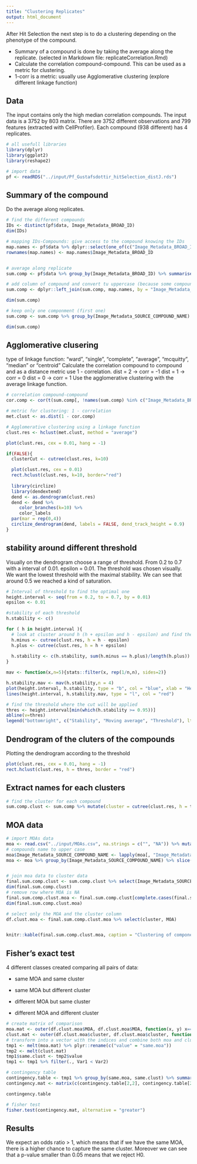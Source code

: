 ```yaml
---
title: "Clustering Replicates"
output: html_document
---
```


After Hit Selection the next step is to do a clustering depending on the phenotype of the compound.

- Summary of a compound is done by taking the average along the replicate. (selected in Markdown file: replicateCorrelation.Rmd)
- Calculate the correlation compound-compound. This can be used as a metric for clustering.
- 1-corr is a metric: usually use Agglomerative clustering (explore different linkage function)

## Data

The input contains only the high median correlation compounds.
The input data is a 3752 by 803 matrix.
There are 3752 different observations and 799 features (extracted with CellProfiler).
Each compound (938 different) has 4 replicates.


```r
# all usefull libraries
library(dplyr)
library(ggplot2)
library(reshape2)
```

```r
# import data
pf <- readRDS("../input/Pf_Gustafsdottir_hitSelection_distJ.rds")

```

## Summary of the compound

Do the average along replicates.

```r
# find the different compounds
IDs <- distinct(pf$data, Image_Metadata_BROAD_ID)
dim(IDs)

# mapping IDs-Compounds: give access to the compound knowing the IDs
map.names <- pf$data %>% dplyr::select(one_of(c("Image_Metadata_BROAD_ID","Image_Metadata_SOURCE_COMPOUND_NAME"))) %>% unique %>% mutate_if(is.factor, as.character)
rownames(map.names) <- map.names$Image_Metadata_BROAD_ID


# average along replicate
sum.comp <- pf$data %>% group_by(Image_Metadata_BROAD_ID) %>% summarise_each(funs(mean(., na.rm=TRUE)), -c(Image_Metadata_SOURCE_COMPOUND_NAME, Well, Plate)) %>% mutate_if(is.factor, as.character)

# add column of compound and convert tu uppercase (because some compounds same name but in lower/upper case)
sum.comp <- dplyr::left_join(sum.comp, map.names, by = "Image_Metadata_BROAD_ID") %>% mutate_if(is.character, funs(toupper))

dim(sum.comp)

# keep only one componment (first one)
sum.comp <- sum.comp %>% group_by(Image_Metadata_SOURCE_COMPOUND_NAME) %>% slice(1) %>% ungroup

dim(sum.comp)

```

## Agglomerative clusering

type of linkage function: "ward", "single", "complete", "average", "mcquitty", "median" or "centroid"
Calculate the correlation compound to compound and as a distance metric use 1 - correlation.
dist = 2 -> corr = -1
dist = 1 -> corr = 0
dist = 0 -> corr = 1
Use the agglomerative clustering with the average linkage function.

```r
# correlation compound-compound
cor.comp <- cor(t(sum.comp[, !names(sum.comp) %in% c("Image_Metadata_BROAD_ID", "Image_Metadata_SOURCE_COMPOUND_NAME")]))

# metric for clustering: 1 - correlation
met.clust <- as.dist(1 - cor.comp)

# Agglomerative clustering using a linkage function
clust.res <- hclust(met.clust, method = "average")

plot(clust.res, cex = 0.01, hang = -1)
```

```r
if(FALSE){
  clusterCut <- cutree(clust.res, k=10)

  plot(clust.res, cex = 0.01)
  rect.hclust(clust.res, k=10, border="red")
  
  library(circlize)
  library(dendextend)
  dend <- as.dendrogram(clust.res)
  dend <- dend %>% 
     color_branches(k=10) %>% 
     color_labels
  par(mar = rep(0,4))
  circlize_dendrogram(dend, labels = FALSE, dend_track_height = 0.9) 
}
```


## stability around different threshold
Visually on the dendrogram choose a range of threshold.
From 0.2 to 0.7 with a interval of 0.01. epsilon = 0.01.
The threshold was chosen visually. We want the lowest threshold with the maximal stability.
We can see that around 0.5 we reached a kind of saturation.

```r
# Interval of threshold to find the optimal one
height.interval <- seq(from = 0.2, to = 0.7, by = 0.01)
epsilon <- 0.01

#stability of each threshold
h.stability <- c()

for ( h in height.interval ){
  # look at cluster around h (h + epsilon and h - epsilon) and find the stability around it
  h.minus <- cutree(clust.res, h = h - epsilon)
  h.plus <- cutree(clust.res, h = h + epsilon)
  
  h.stability <- c(h.stability, sum(h.minus == h.plus)/length(h.plus))
}

mav <- function(x,n=5){stats::filter(x, rep(1/n,n), sides=2)}

h.stability.mav <- mav(h.stability,n = 4)
plot(height.interval, h.stability, type = "b", col = "blue", xlab = "Height threshold", ylab = "Stability")
lines(height.interval, h.stability.mav, type = "l", col = "red")

# find the threshold where the cut will be applied
thres <- height.interval[min(which(h.stability >= 0.95))]
abline(v=thres)
legend("bottomright", c("Stability", "Moving average", "Threshold"), lty=c(1,1,1), col=c("blue","red", "black"))
```

## Dendrogram of the cluters of the compounds
Plotting the dendrogram according to the threshold

```r
plot(clust.res, cex = 0.01, hang = -1)
rect.hclust(clust.res, h = thres, border = "red")

```


## Extract names for each clusters

```r
# find the cluster for each compound
sum.comp.clust <- sum.comp %>% mutate(cluster = cutree(clust.res, h = thres))

```

## MOA data

```r
# import MOAs data
moa <- read.csv("../input/MOAs.csv", na.strings = c("", "NA")) %>% mutate_if(is.factor, as.character) %>% plyr::rename(c("Name" = "Image_Metadata_SOURCE_COMPOUND_NAME")) 
# compounds name to upper case
moa$Image_Metadata_SOURCE_COMPOUND_NAME <- lapply(moa[, "Image_Metadata_SOURCE_COMPOUND_NAME"], stringr::str_to_upper) %>% unlist
moa <- moa %>% group_by(Image_Metadata_SOURCE_COMPOUND_NAME) %>% slice(1) %>% ungroup


# join moa data to cluster data 
final.sum.comp.clust <- sum.comp.clust %>% select(Image_Metadata_SOURCE_COMPOUND_NAME, cluster) %>% dplyr::left_join(., moa, by = "Image_Metadata_SOURCE_COMPOUND_NAME") 
dim(final.sum.comp.clust)
# remove row where MOA is NA
final.sum.comp.clust.moa <- final.sum.comp.clust[complete.cases(final.sum.comp.clust[,"MOA"]),]
dim(final.sum.comp.clust.moa)

# select only the MOA and the cluster column
df.clust.moa <- final.sum.comp.clust.moa %>% select(cluster, MOA)


knitr::kable(final.sum.comp.clust.moa, caption = "Clustering of components with associated MOAs")

```

## Fisher's exact test

4 different classes created comparing all pairs of data:

- same MOA and same cluster

- same MOA but different cluster

- different MOA but same cluster

- different MOA and different cluster

```r
# create matrix of comparison
moa.mat <- outer(df.clust.moa$MOA, df.clust.moa$MOA, function(x, y) x==y)
clust.mat <- outer(df.clust.moa$cluster, df.clust.moa$cluster, function(x, y) x==y)
# transform into a vector with the indices and combine both moa and cluster information together, keep only the upper triangle of the matrix 
tmp1 <- melt(moa.mat) %>% plyr::rename(c("value" = "same.moa"))
tmp2 <- melt(clust.mat)
tmp1$same.clust <- tmp2$value
tmp1 <- tmp1 %>% filter(., Var1 < Var2)

# contingency table
contingency.table <- tmp1 %>% group_by(same.moa, same.clust) %>% summarise(cnt = n()) %>% xtabs(cnt ~ same.moa+same.clust, data = .)
contingency.mat <- matrix(c(contingency.table[2,2], contingency.table[2,1], contingency.table[1,2], contingency.table[1,1]), nrow = 2, ncol = 2, byrow = TRUE)

contingency.table

# fisher test
fisher.test(contingency.mat, alternative = "greater")

```


## Results

We expect an odds ratio > 1, which means that if we have the same MOA, there is a higher chance to capture the same cluster.
Moreover we can see that a p-value smaller than 0.05 means that we reject H0.



